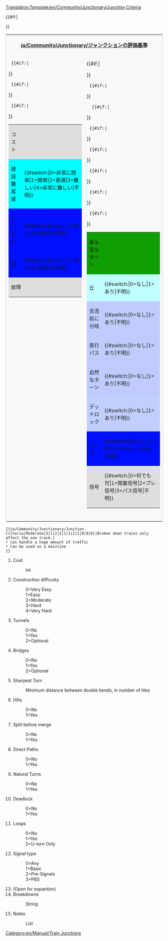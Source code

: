 <noinclude>[[Translation:Template/en/Community/Junctionary/Junction Criteria]]</noinclude><includeonly>
<table style='border: 1px solid #ccc;background-color: #f9f9f9;'>
<tr><th colspan='2'>[[ja/Community/Junctionary/ジャンクションの評価基準]]</th></tr>
<tr><td width='50%' valign='top'>
<table border='0' width='100%'>
  <tr bgcolor='#DEDEDE'><td>コスト</td><td>{{{1}}}</td></tr>
  {{#if:{{{2}}}|<tr bgcolor='#{{#switch:{{{2}}}|0=99FF99|1=CCFF99|2=FFFF99|3=FFCC99|4=FF9999|FFFFFF}}'>
  <td>建設難易度</td><td>{{#switch:{{{2}}}|0=非常に簡単|1=簡単|2=普通|3=難しい|4=非常に難しい|不明}}</td></tr>}}
  {{#if:{{{3}}}|<tr bgcolor='#{{#switch:{{{3}}}|0=CCFFCC|1=FFCCCC|2=FFFFCC|FFFFFF}}'>
  <td>トンネル</td><td>{{#switch:{{{3}}}|0=なし|1=あり|2=利用可|不明}}</td></tr>}}
  {{#if:{{{4}}}|<tr bgcolor='#{{#switch:{{{4}}}|0=CCFFCC|1=FFCCCC|2=FFFFCC|FFFFFF}}'>
  <td>橋</td><td>{{#switch:{{{4}}}|0=なし|1=あり|2=利用可|不明}}</td></tr>}}
  <tr bgcolor='#DEDEDE'><td colspan='2'>故障<br/>{{{14}}}</td></tr>
</table>
</td><td width='50%' valign='top'>
<table border='0' width='100%'>{{#if:{{{5}}}|<tr bgcolor='#{{#switch:{{{5}}}   | 0=f99fff   | 1=fc9fff   | 2=fd9fff   | 3=fe9fff   | 4=ff9fff   | 5=ef9fff   | 6=df9fff   | 7=cf9fff   | 8=bf9fff   | 9=af9fff   |10=9f9fff   |11=8f9fff   |12=7f9fff   |  ffffff  }}'>
  <td>最も急なターン</td><td>{{{5}}}</td></tr>}}
  {{#if:{{{6}}}|<tr bgcolor='#{{#switch:{{{6}}}|0=CCFFCC|1=FFCCCC|FFFFFF}}'>
  <td>丘</td><td>{{#switch:{{{6}}}|0=なし|1=あり|不明}}</td></tr>}}
   {{#if:{{{7}}}|<tr bgcolor='#{{#switch:{{{7}}}|0=FFCCCC|1=CCFFCC|FFFFFF}}'>
  <td>合流前に分岐</td><td>{{#switch:{{{7}}}|0=なし|1=あり|不明}}</td></tr>}}
  {{#if:{{{8}}}|<tr bgcolor='#{{#switch:{{{8}}}|0=FFCCCC|1=CCFFCC|FFFFFF}}'>
  <td>直行パス</td><td>{{#switch:{{{8}}}|0=なし|1=あり|不明}}</td></tr>}}
  {{#if:{{{9}}}|<tr bgcolor='#{{#switch:{{{9}}}|0=FFCCCC|1=CCFFCC|FFFFFF}}'>
  <td>自然なターン</td><td>{{#switch:{{{9}}}|0=なし|1=あり|不明}}</td></tr>}}
  {{#if:{{{10}}}|<tr bgcolor='#{{#switch:{{{10}}}|0=CCFFCC|1=FFCCCC|FFFFFF}}'>
  <td>デッドロック</td><td>{{#switch:{{{10}}}|0=なし|1=あり|不明}}</td></tr>}}
  {{#if:{{{11}}}|<tr bgcolor='#{{#switch:{{{11}}}|0=CCFFCC|1=FFCCCC|2=CCFFCC|FFFFFF}}'>
  <td>ループ</td><td>{{#switch:{{{11}}}|0=なし|1=あり|2=Uターンのみ|不明}}</td></tr>}}
  {{#if:{{{12}}}|<tr bgcolor='#DEDEDE'><td>信号</td>
  <td>{{#switch:{{{12}}}|0=何でも可|1=閉塞信号|2=プレ信号|3=パス信号|不明}}</td></tr>}}
</table>
</td></tr>
{{#if:{{{15}}}|<tr><td colspan='2'>{{{15}}}</td></tr>}}
</table>
</includeonly>
<noinclude>
{{ja/Community/Junctionary/Junction Criteria|普通|3|1|2|2|1|1|1|1|0|0|0||Broken down trains only affect the one track.|
* 大量の列車をさばくことができる
* 本線上に設置可能
}}
<pre>{{ja/Community/Junctionary/Junction Criteria|Moderate|3|1|2|2|1|1|1|1|0|0|0||Broken down trains only affect the one track.|
* Can handle a huge amount of traffic
* Can be used on a mainline
}}</pre>
#Cost
#:Int
#Construction difficulty
#:0=Very Easy
#:1=Easy
#:2=Moderate
#:3=Hard
#:4=Very Hard
#Tunnels
#:0=No
#:1=Yes
#:2=Optional
#Bridges
#:0=No
#:1=Yes
#:2=Optional
#Sharpest Turn
#:Minimum distance between double bends, in number of tiles
#Hills
#:0=No
#:1=Yes
#Split before merge
#:0=No
#:1=Yes
#Direct Paths
#:0=No
#:1=Yes
#Natural Turns
#:0=No
#:1=Yes
#Deadlock
#:0=No
#:1=Yes
#Loops
#:0=No
#:1=Yes
#:2=U-turn Only
#Signal type
#:0=Any
#:1=Basic
#:2=Pre-Signals
#:3=PBS
# (Open for expantion)
#Breakdowns
#:String
#Notes
#:List

[[Category:en/Manual/Train Junctions]]
</noinclude>